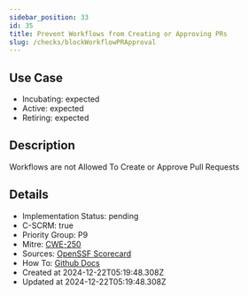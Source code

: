 ```yaml
---
sidebar_position: 33
id: 35
title: Prevent Workflows from Creating or Approving PRs
slug: /checks/blockWorkflowPRApproval
---
```


## Use Case
<!-- LEVELS:START -->
- Incubating: expected
- Active: expected
- Retiring: expected
<!-- LEVELS:END -->

<!-- DESCRIPTION:START -->
## Description
Workflows are not Allowed To Create or Approve Pull Requests
<!-- DESCRIPTION:END -->

<!-- DETAILS:START -->
## Details
- Implementation Status: pending
- C-SCRM: true
- Priority Group: P9
- Mitre: [CWE-250](https://cwe.mitre.org/data/definitions/250.html)
- Sources: [OpenSSF Scorecard](https://github.com/ossf/scorecard/blob/main/docs/checks.md#token-permissions)
- How To: [Github Docs](https://docs.github.com/en/enterprise-cloud@latest/admin/policies/enforcing-policies-for-your-enterprise/enforcing-policies-for-github-actions-in-your-enterprise#preventing-github-actions-from-creating-or-approving-pull-requests)
- Created at 2024-12-22T05:19:48.308Z
- Updated at 2024-12-22T05:19:48.308Z
<!-- DETAILS:END -->
